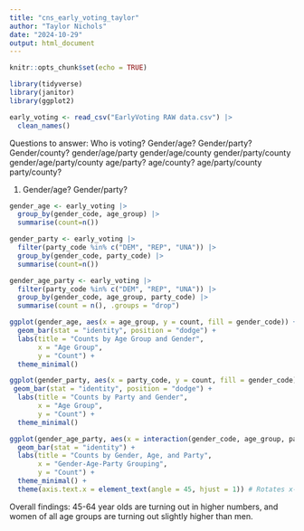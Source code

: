 ```yaml
---
title: "cns_early_voting_taylor"
author: "Taylor Nichols"
date: "2024-10-29"
output: html_document
---
```


```r
knitr::opts_chunk$set(echo = TRUE)
```

```r
library(tidyverse)
library(janitor)
library(ggplot2)
```

```r
early_voting <- read_csv("EarlyVoting RAW data.csv") |>
  clean_names()
```
Questions to answer: 
Who is voting? Gender/age? Gender/party? Gender/county? 
gender/age/party 
gender/age/county 
gender/party/county 
gender/age/party/county
age/party? age/county? 
age/party/county
party/county?

1. Gender/age? Gender/party?
```r
gender_age <- early_voting |>
  group_by(gender_code, age_group) |>
  summarise(count=n())

gender_party <- early_voting |>
  filter(party_code %in% c("DEM", "REP", "UNA")) |>
  group_by(gender_code, party_code) |>
  summarise(count=n())

gender_age_party <- early_voting |>
  filter(party_code %in% c("DEM", "REP", "UNA")) |>
  group_by(gender_code, age_group, party_code) |>
  summarise(count = n(), .groups = "drop")
```

```r
ggplot(gender_age, aes(x = age_group, y = count, fill = gender_code)) +
  geom_bar(stat = "identity", position = "dodge") +
  labs(title = "Counts by Age Group and Gender",
       x = "Age Group",
       y = "Count") +
  theme_minimal()

ggplot(gender_party, aes(x = party_code, y = count, fill = gender_code)) +
 geom_bar(stat = "identity", position = "dodge") +
  labs(title = "Counts by Party and Gender",
       x = "Age Group",
       y = "Count") +
  theme_minimal()

ggplot(gender_age_party, aes(x = interaction(gender_code, age_group, party_code), y = count, fill = party_code)) +
  geom_bar(stat = "identity") +
  labs(title = "Counts by Gender, Age, and Party",
       x = "Gender-Age-Party Grouping",
       y = "Count") +
  theme_minimal() +
  theme(axis.text.x = element_text(angle = 45, hjust = 1)) # Rotates x-axis labels for readability
```
Overall findings: 
45-64 year olds are turning out in higher numbers, and women of all age groups are turning out slightly higher than men. 
